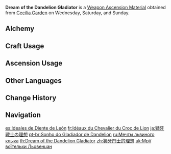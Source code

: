 {{Item Infobox
|id          = 114012
|image       = Item Dream of the Dandelion Gladiator.png
|type        = Weapon Ascension Materials
|invCategory = Character Development Items
|group       = Gladiator Shackles
|quality     = 5
|description = [[Vennessa]] may have been freed from slavery, but she then found herself subject to many other, even greater forms of bondage. What began as a duty to her tribespeople extended to all of [[Mondstadt]], then to the concept of freedom itself, and beyond a point even to the whole world.<br>What she really hoped for, in truth, was that the world might grow stronger.
|day1        = Wednesday
|day2        = Saturday
|day3        = Sunday
|source1     = Cecilia Garden
|source2     = [[Alchemy]]
|source3     = 
|source4     = 
|source5     = 
}}
'''Dream of the Dandelion Gladiator''' is a [[Weapon Ascension Material]] obtained from [[Cecilia Garden]] on Wednesday, Saturday, and Sunday.
==Alchemy==
{{Recipe
|type = Crafting
|Shackles of the Dandelion Gladiator = 3
|Mora = 1,075
|sort = Shackles of the Dandelion Gladiator;Mora
}}
==Craft Usage==
{{Craft Usage}}

==Ascension Usage==
{{Ascension Usage}}

==Other Languages==
{{Other Languages
|en      = Dream of the Dandelion Gladiator
|zhs     = 狮牙斗士的理想
|zhs_rm  = Shīyá Dòushì de Lǐxiǎng
|zht     = 獅牙鬥士的理想
|zht_rm  = Shīyá Dòushì de Lǐxiǎng
|zh_tl   = Lionfang Gladiator's Ideal
|ja      = 獅牙戦士の理想
|ja_rm   = Shiga Senshi no Risou
|ja_tl   = Ideals of the Lionfang Warrior
|ko      = 라이언 투사의 이념
|ko_rm   = Raieon Tusa-ui Inyeom
|ko_tl   = Lion Fighter's Ideals
|es      = Ideales de Diente de León
|es_tl   = Dandelion Ideals
|fr      = Idéaux du Chevalier du Croc de Lion
|fr_tl   = Ideals of the Lion Fang Knight
|ru      = Мечты львиного клыка
|ru_tl   = Dreams of Lion Fang
|th      = Dream of Dandelion Gladiator
|vi      = Lý Tưởng Của Đấu Sĩ Nanh Sư Tử
|vi_tl   = 
|de      = Ideal des Löwenzahnkriegers
|de_tl   = Ideal of the Dandelion Warrior
|id      = Dream of the Dandelion Gladiator
|pt      = Sonho do Gladiador de Dandelion
|pt_tl   = 
|tr      = Karahindiba Gladyatörü Rüyası
|tr_tl   = Dandelion Gladiator's Dreams
|it      = Aspirazione del Gladiatore dei denti di leone
|it_tl   = 
}}

==Change History==
{{Change History|1.0}}

==Navigation==
{{Development Item Navbox|Weapon Materials}}

[[es:Ideales de Diente de León]]
[[fr:Idéaux du Chevalier du Croc de Lion]]
[[ja:獅牙戦士の理想]]
[[pt-br:Sonho do Gladiador de Dandelion]]
[[ru:Мечты львиного клыка]]
[[th:Dream of the Dandelion Gladiator]]
[[zh:獅牙鬥士的理想]]
[[uk:Мрії воїтельки Льовенцан]]